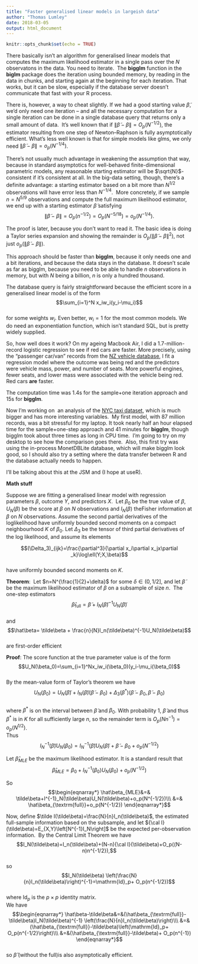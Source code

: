 ```yaml
---
title: "Faster generalised linear models in largeish data"
author: "Thomas Lumley"
date: 2018-03-05
output: html_document
---
```


```r
knitr::opts_chunk$set(echo = TRUE)
```
There basically isn’t an algorithm for generalised linear models that computes the maximum likelihood estimator in a single pass over the $N$ observatons in the data. You need to iterate.  The **bigglm** function in the **biglm** package does the iteration using bounded memory, by reading in the data in chunks, and starting again at the beginning for each iteration. That works, but it can be slow, especially if the database server doesn’t communicate that fast with your R process.

There is, however, a way to cheat slightly. If we had a good starting value $\tilde\beta$, we’d only need one iteration -- and all the necessary computation for a single iteration can be done in a single database query that returns only a small amount of data.  It’s well known that if $\|\tilde\beta-\beta\|=O_p(N^{-1/2})$, the estimator resulting from one step of Newton--Raphson is fully asymptotically efficient. What’s less well known is that for simple models like glms, we only need $\|\tilde\beta-\beta\|=o_p(N^{-1/4})$.

There’s not usually much advantage in weakening the assumption that way, because in standard asymptotics for well-behaved finite-dimensional parametric models, any reasonable starting estimator will be $\sqrt{N}$-consistent if it's consistent at all. In the big-data setting, though, there’s a definite advantage: a starting estimator based on a bit more than $N^{1/2}$ observations will have error less than $N^{-1/4}$.  More concretely, if we sample $n=N^{5/9}$ observations and compute the full maximum likelihood estimator, we end up with a starting estimator $\tilde\beta$ satisfying $$\|\tilde\beta-\beta\|=O_p(n^{-1/2})=O_p(N^{-5/18})=o_p(N^{-1/4}).$$

The proof is later, because you don’t want to read it. The basic idea is doing a Taylor series expansion and showing the remainder is $O_p(\|\tilde\beta-\beta\|^2)$, not just $o_p(\|\tilde\beta-\beta\|).$

This approach should be faster than **bigglm**, because it only needs one and a bit iterations, and because the data stays in the database. It doesn’t scale as far as bigglm, because you need to be able to handle $n$ observations in memory, but with $N$ being a billion, $n$ is only a hundred thousand. 

The database query is fairly straightforward because the efficient score in a generalised linear model is of the form   
$$\sum_{i=1}^N x_iw_i(y_i-\mu_i)$$  
for some weights $w_i$. Even better, $w_i=1$ for the most common models. We do need an exponentiation function, which isn’t standard SQL, but is pretty widely supplied. 

So, how well does it work? On my ageing Macbook Air, I did a 1.7-million-record logistic regression to see if red cars are faster. More precisely, using the “passenger car/van” records from the [NZ vehicle database](https://nzta.govt.nz/resources/new-zealand-motor-vehicle-register-statistics/new-zealand-vehicle-fleet-open-data-sets/), I fit a regression model where the outcome was being red and the predictors were vehicle mass, power, and number of seats. More powerful engines, fewer seats, and lower mass were associated with the vehicle being red. Red cars **are** faster.

The computation time was 1.4s for the sample+one iteration approach and 15s for **bigglm**.

Now I’m working on  an analysis of the [NYC taxi dataset](https://github.com/toddwschneider/nyc-taxi-data), which is much bigger and has more interesting variables.  My first model, with 87 million records, was a bit stressful for my laptop. It took nearly half an hour elapsed time for the sample+one-step approach and 41 minutes for **bigglm**, though bigglm took about three times as long in CPU time.  I’m going to try on my desktop to see how the comparison goes there.  Also, this first try was using the in-process MonetDBLite database, which will make bigglm look good, so I should also try a setting where the data transfer between R and the database actually needs to happen. 

I’ll be talking about this at the JSM and (I hope at useR).

**Math stuff**

Suppose we are fitting a generalised linear model with regression parameters $\beta$, outcome $Y$, and predictors $X$.  Let $\beta_0$ be the true value of $\beta$, $U_N(\beta)$ be the score at $\beta$ on $N$ observations and $I_N(\beta)$ theFisher information at $\beta$ on $N$ observations. Assume the second partial derivatives of the loglikelihood have uniformly bounded second moments on a compact neighbourhood $K$ of $\beta_0$. Let $\Delta_3$ be the tensor of third partial derivatives of the log likelihood, and assume its elements

$$(\Delta_3)_{ijk}=\frac{\partial^3}{\partial x_i\partial x_jx\partial _k}\log\ell(Y;X,\beta)$$  
have uniformly bounded second moments on $K$.

**Theorem**:  Let $n=N^{\frac{1}{2}+\delta}$ for some $\delta\in (0,1/2]$, and let $\tilde\beta$ be the maximum likelihood estimator of $\beta$ on a subsample of size $n$.  The one-step estimators  
$$\hat\beta_{\textrm{full}}= \tilde\beta + I_N(\tilde\beta)^{-1}U_N(\tilde\beta)$$  
and  
$$\hat\beta= \tilde\beta + \frac{n}{N}I_n(\tilde\beta)^{-1}U_N(\tilde\beta)$$  
are first-order efficient  
  

**Proof**: The score function at the true parameter value is of the form  
$$U_N(\beta_0)=\sum_{i=1}^Nx_iw_i(\beta_0)(y_i-\mu_i(\beta_0)$$  
By the mean-value form of Taylor's theorem we have  
$$U_N(\beta_0)=U_N(\tilde\beta)+I_N(\tilde\beta)(\tilde\beta-\beta_0)+\Delta_3(\beta^*)(\tilde\beta-\beta_0,\tilde\beta-\beta_0)$$  
where $\beta^*$ is on the interval between $\tilde\beta$ and $\beta_0$. With probability 1, $\tilde\beta$ and thus $\beta^*$ is in $K$ for all sufficiently large $n$, so the remainder term is $O_p(Nn^{-1})=o_p(N^{1/2})$.  
Thus  
$$I_N^{-1}(\tilde\beta) U_N(\beta_0) = I^{-1}_N(\tilde\beta)U_N(\tilde\beta)+\tilde\beta-\beta_0+o_p(N^{-1/2})$$

Let $\hat\beta_{MLE}$ be the maximum likelihood estimator. It is a standard result that  
$$\hat\beta_{MLE}=\beta_0+I_N^{-1}(\beta_0) U_N(\beta_0)+o_p(N^{-1/2})$$

So  
$$\begin{eqnarray*}  
\hat\beta_{MLE}&=& \tilde\beta+I^{-1}_N(\tilde\beta)U_N(\tilde\beta)+o_p(N^{-1/2})\\\  
&=& \hat\beta_{\textrm{full}}+o_p(N^{-1/2})  
\end{eqnarray*}$$

Now, define $\tilde I(\tilde\beta)=\frac{N}{n}I_n(\tilde\beta)$, the estimated full-sample information based on the subsample, and let ${\cal I}(\tilde\beta)=E_{X,Y}\left[N^{-1}I_N\right]$ be the expected per-observation information.  By the Central Limit Theorem we have    
$$I_N(\tilde\beta)=I_n(\tilde\beta)+(N-n){\cal I}(\tilde\beta)+O_p((N-n)n^{-1/2}),$$  
so  
$$I_N(\tilde\beta) \left(\frac{N}{n}I_n(\tilde\beta)\right)^{-1}=\mathrm{Id}_p+ O_p(n^{-1/2})$$  
where $\mathrm{Id}_p$ is the $p\times p$ identity matrix.  
We have  
$$\begin{eqnarray*}  
\hat\beta-\tilde\beta&=&(\hat\beta_{\textrm{full}}-\tilde\beta)I_N(\tilde\beta)^{-1} \left(\frac{N}{n}I_n(\tilde\beta)\right)\\\  
&=&(\hat\beta_{\textrm{full}}-\tilde\beta)\left(\mathrm{Id}_p+ O_p(n^{-1/2}\right)\\\  
&=&(\hat\beta_{\textrm{full}}-\tilde\beta)+ O_p(n^{-1})  
\end{eqnarray*}$$  
so $\hat\beta$ (without the $\textrm{full}$)is also asymptotically efficient. 